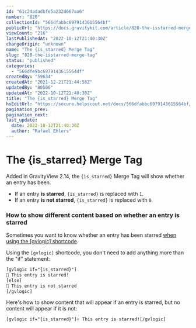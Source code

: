 ```yaml
---
id: "61c24adadbfe5a232d667aa6"
number: "820"
collectionId: "566dfabbc6979143615564bf"
publicUrl: "https://docs.gravitykit.com/article/820-the-isstarred-merge-tag"
viewCount: "216"
lastPublishedAt: "2022-10-12T21:40:30Z"
changeOrigin: "unknown"
name: "The {is_starred} Merge Tag"
slug: "820-the-isstarred-merge-tag"
status: "published"
categories: 
  - "566dfe9bc6979143615564df"
createdBy: "59634"
createdAt: "2021-12-21T21:44:58Z"
updatedBy: "80506"
updatedAt: "2022-10-12T21:40:30Z"
title: "The {is_starred} Merge Tag"
hsEditUrl: "https://secure.helpscout.net/docs/566dfabbc6979143615564bf/article/61c24adadbfe5a232d667aa6"
pagination_prev: 
pagination_next: 
last_update:
  date: 2022-10-12T21:40:30Z
  author: "Rafael Ehlers"
---
```


# The {is_starred} Merge Tag

Added in GravityView 2.14, the `{is_starred}` Merge Tag will show whether an entry has been.

- If an entry **is starred**, `{is_starred}` is replaced with `1`.
- If an entry **is not starred**, `{is_starred}` is replaced with `0`.

### How to show different content based on whether an entry is starred

Sometimes you want to know whether an entry has been starred [when using the \[gvlogic\] shortcode](https://docs.gravitykit.com/article/252-gvlogic-shortcode).

Using the `[gvlogic]` shortcode, you don't need to add anything more than the "if" statement:

```html
[gvlogic if="{is_starred}"]
🤩 This entry is starred!
[else]
🙁 This entry is not starred
[/gvlogic]
```

Here's how to show content that will appear if an entry is starred, but no content will appear if it is not:

```html
[gvlogic if="{is_starred}"]⭐️ This entry is starred![/gvlogic]
```